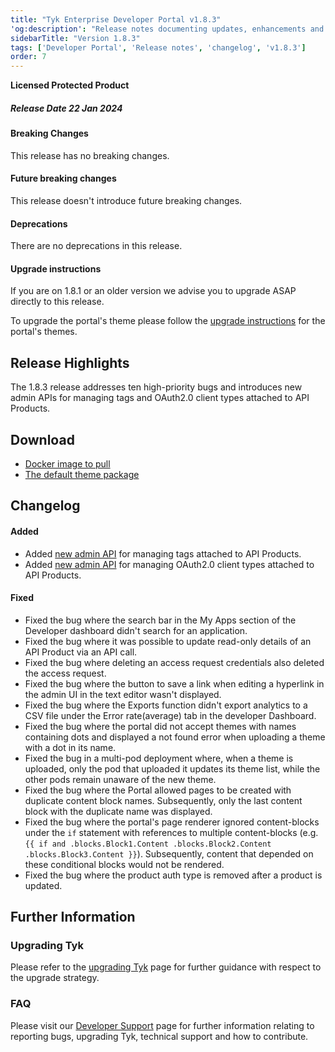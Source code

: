 ```yaml
---
title: "Tyk Enterprise Developer Portal v1.8.3"
'og:description': "Release notes documenting updates, enhancements and changes for Tyk Enterprise Developer Portal v1.8.3"
sidebarTitle: "Version 1.8.3"
tags: ['Developer Portal', 'Release notes', 'changelog', 'v1.8.3']
order: 7
---
```


**Licensed Protected Product**

##### Release Date 22 Jan 2024

#### Breaking Changes
This release has no breaking changes.

#### Future breaking changes
This release doesn't introduce future breaking changes.

#### Deprecations
There are no deprecations in this release.

#### Upgrade instructions
If you are on 1.8.1 or an older version we advise you to upgrade ASAP directly to this release.

To upgrade the portal's theme please follow the [upgrade instructions](/5.6/product-stack/tyk-enterprise-developer-portal/upgrading/theme-upgrades) for the portal's themes.


## Release Highlights
The 1.8.3 release addresses ten high-priority bugs and introduces new admin APIs for managing tags and OAuth2.0 client types attached to API Products.

## Download
- [Docker image to pull](https://hub.docker.com/layers/tykio/portal/v1.8.3/images/sha256-3693065546348105a693a1ed5402c93bfecd480c900e1efea4a6dea674263df3?context=explore)
- [The default theme package](https://github.com/TykTechnologies/portal-default-theme/releases/tag/1.8.3)

## Changelog
#### Added
- Added [new admin API](/5.6/product-stack/tyk-enterprise-developer-portal/api-documentation/tyk-edp-api) for managing tags attached to API Products.
- Added [new admin API](/5.6/product-stack/tyk-enterprise-developer-portal/api-documentation/tyk-edp-api) for managing OAuth2.0 client types attached to API Products.

#### Fixed
- Fixed the bug where the search bar in the My Apps section of the Developer dashboard didn't search for an application.
- Fixed the bug where it was possible to update read-only details of an API Product via an API call.
- Fixed the bug where deleting an access request credentials also deleted the access request.
- Fixed the bug where the button to save a link when editing a hyperlink in the admin UI in the text editor wasn't displayed.
- Fixed the bug where the Exports function didn't export analytics to a CSV file under the Error rate(average) tab in the developer Dashboard.
- Fixed the bug where the portal did not accept themes with names containing dots and displayed a not found error when uploading a theme with a dot in its name.
- Fixed the bug in a multi-pod deployment where, when a theme is uploaded, only the pod that uploaded it updates its theme list, while the other pods remain unaware of the new theme.
- Fixed the bug where the Portal allowed pages to be created with duplicate content block names. Subsequently, only the last content block with the duplicate name was displayed.
- Fixed the bug where the portal's page renderer ignored content-blocks under the `if` statement with references to multiple content-blocks (e.g. `{{ if and .blocks.Block1.Content .blocks.Block2.Content .blocks.Block3.Content }}`). Subsequently, content that depended on these conditional blocks would not be rendered.
- Fixed the bug where the product auth type is removed after a product is updated.

## Further Information

### Upgrading Tyk
Please refer to the [upgrading Tyk](/5.6/upgrading-tyk) page for further guidance with respect to the upgrade strategy.

### FAQ
Please visit our [Developer Support](/5.6/frequently-asked-questions/faq) page for further information relating to reporting bugs, upgrading Tyk, technical support and how to contribute.
